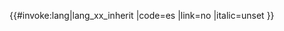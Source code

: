 <includeonly>{{#invoke:lang|lang_xx_inherit
|code=es
|link=no
|italic=unset
}}</includeonly><noinclude>
{{Documentation|Template:Lang-x/doc}}
</noinclude>